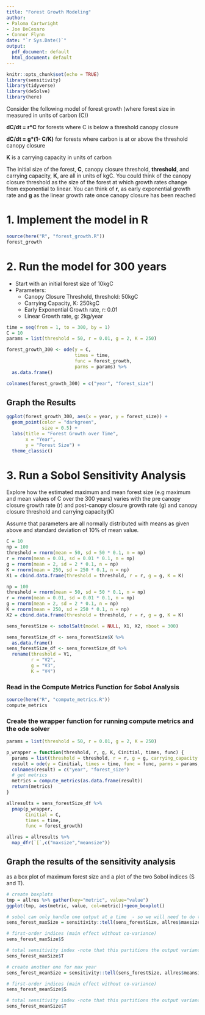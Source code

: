 ```yaml
---
title: "Forest Growth Modeling"
author:
- Paloma Cartwright
- Joe DeCesaro
- Connor Flynn
date: "`r Sys.Date()`"
output:
  pdf_document: default
  html_document: default
---
```


```r
knitr::opts_chunk$set(echo = TRUE)
library(sensitivity)
library(tidyverse)
library(deSolve)
library(here)
```

Consider the following model of forest growth (where forest size in measured in units of carbon (C))

**dC/dt = r\*C** for forests where C is below a threshold canopy closure

**dC/dt = g\*(1- C/K)** for forests where carbon is at or above the threshold canopy closure

**K** is a carrying capacity in units of carbon

The initial size of the forest, **C**, canopy closure threshold, **threshold**, and carrying capacity, **K**, are all in units of kgC. You could think of the canopy closure threshold as the size of the forest at which growth rates change from exponential to linear. You can think of **r**, as early exponential growth rate and **g** as the linear growth rate once canopy closure has been reached

# 1. Implement the model in R

```r
source(here("R", "forest_growth.R"))
forest_growth
```

# 2. Run the model for 300 years

-   Start with an initial forest size of 10kgC
-   Parameters:
    -   Canopy Closure Threshold, threshold: 50kgC
    -   Carrying Capacity, K: 250kgC
    -   Early Exponential Growth rate, r: 0.01
    -   Linear Growth rate, g: 2kg/year
    
\newpage

```r
time = seq(from = 1, to = 300, by = 1)
C = 10
params = list(threshold = 50, r = 0.01, g = 2, K = 250)

forest_growth_300 <- ode(y = C, 
                         times = time, 
                         func = forest_growth, 
                         parms = params) %>% 
  as.data.frame()

colnames(forest_growth_300) = c("year", "forest_size")
```

## Graph the Results

```r
ggplot(forest_growth_300, aes(x = year, y = forest_size)) +
  geom_point(color = "darkgreen", 
             size = 0.5) +
  labs(title = "Forest Growth over Time", 
       x = "Year", 
       y = "Forest Size") + 
  theme_classic()
```

\newpage

# 3. Run a Sobol Sensitivity Analysis

Explore how the estimated maximum and mean forest size (e.g maximum and mean values of C over the 300 years) varies with the pre canopy closure growth rate (r) and post-canopy closure growth rate (g) and canopy closure threshold and carrying capacity(K)

Assume that parameters are all normally distributed with means as given above and standard deviation of 10% of mean value. 

```r
C = 10 
np = 100 
threshold = rnorm(mean = 50, sd = 50 * 0.1, n = np)
r = rnorm(mean = 0.01, sd = 0.01 * 0.1, n = np)
g = rnorm(mean = 2, sd = 2 * 0.1, n = np)
K = rnorm(mean = 250, sd = 250 * 0.1, n = np)
X1 = cbind.data.frame(threshold = threshold, r = r, g = g, K = K)

np = 100 
threshold = rnorm(mean = 50, sd = 50 * 0.1, n = np)
r = rnorm(mean = 0.01, sd = 0.01 * 0.1, n = np)
g = rnorm(mean = 2, sd = 2 * 0.1, n = np)
K = rnorm(mean = 250, sd = 250 * 0.1, n = np)
X2 = cbind.data.frame(threshold = threshold, r = r, g = g, K = K)

sens_forestSize <- sobolSalt(model = NULL, X1, X2, nboot = 300)

sens_forestSize_df <- sens_forestSize$X %>% 
  as.data.frame()
sens_forestSize_df <- sens_forestSize_df %>% 
  rename(threshold = V1, 
         r = "V2", 
         g = "V3", 
         K = "V4")

```

### Read in the Compute Metrics Function for Sobol Analysis 

```r
source(here("R", "compute_metrics.R"))
compute_metrics
```

### Create the wrapper function for running compute metrics and the ode solver 

```r

params = list(threshold = 50, r = 0.01, g = 2, K = 250)

p_wrapper = function(threshold, r, g, K, Cinitial, times, func) {
  params = list(threshold = threshold, r = r, g = g, carrying_capacity = K)
  result = ode(y = Cinitial, times = time, func = func, parms = params, method = "daspk") 
  colnames(result) = c("year", "forest_size")
  # get metrics
  metrics = compute_metrics(as.data.frame(result))
  return(metrics)
}

allresults = sens_forestSize_df %>% 
  pmap(p_wrapper, 
       Cinitial = C, 
       times = time,
       func = forest_growth)

allres = allresults %>% 
  map_dfr(`[`,c("maxsize","meansize"))

```

## Graph the results of the sensitivity analysis 

as a box plot of maximum forest size and a plot of the two Sobol indices (S and T). 
```r
# create boxplots
tmp = allres %>% gather(key="metric", value="value")
ggplot(tmp, aes(metric, value, col=metric))+geom_boxplot()
```

```r
# sobol can only handle one output at a time  - so we will need to do them separately
sens_forest_maxSize = sensitivity::tell(sens_forestSize, allres$maxsize)

# first-order indices (main effect without co-variance)
sens_forest_maxSize$S

# total sensitivity index -note that this partitions the output variance - so values sum to 1
sens_forest_maxSize$T

# create another one for max year
sens_forest_meanSize = sensitivity::tell(sens_forestSize, allres$meansize)

# first-order indices (main effect without co-variance)
sens_forest_meanSize$S

# total sensitivity index -note that this partitions the output variance - so values sum to 1
sens_forest_meanSize$T
```

